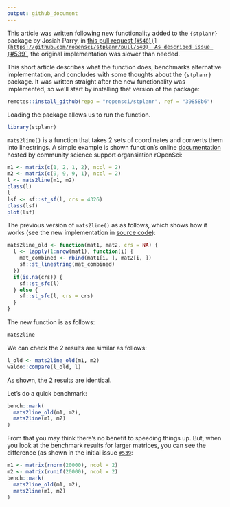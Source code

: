 ```yaml
---
output: github_document
---
```


This article was written following new functionality added to the `{stplanr}` package by Josiah Parry, in [this pull request (`#540`)`)](https://github.com/ropensci/stplanr/pull/540).
As described issue [`#539`](https://github.com/ropensci/stplanr/issues/539), the original implementation was slower than needed.

This short article describes what the function does, benchmarks alternative implementation, and concludes with some thoughts about the `{stplanr}` package.
It was written straight after the new functionality was implemented, so we'll start by installing that version of the package:

```r
remotes::install_github(repo = "ropensci/stplanr", ref = "39858b6")
```

Loading the package allows us to run the function.

```r
library(stplanr)
```

`mats2line()` is a function that takes 2 sets of coordinates and converts them into linestrings.
A simple example is shown function's online [documentation](https://docs.ropensci.org/stplanr/reference/mats2line.html) hosted by community science support organsiation rOpenSci:

```r
m1 <- matrix(c(1, 2, 1, 2), ncol = 2)
m2 <- matrix(c(9, 9, 9, 1), ncol = 2)
l <- mats2line(m1, m2)
class(l)
l
lsf <- sf::st_sf(l, crs = 4326)
class(lsf)
plot(lsf)
```


The previous version of `mats2line()` as as follows, which shows how it works (see the new implementation in [source code](https://github.com/ropensci/stplanr/blob/39858b69ba1f4ea978a46aec3df0086b9304ce24/R/line_via.R#L19-L47)):

```r
mats2line_old <- function(mat1, mat2, crs = NA) {
  l <- lapply(1:nrow(mat1), function(i) {
    mat_combined <- rbind(mat1[i, ], mat2[i, ])
    sf::st_linestring(mat_combined)
  })
  if(is.na(crs)) {
    sf::st_sfc(l)
  } else {
    sf::st_sfc(l, crs = crs)
  }
}
```

The new function is as follows:

```r
mats2line
```

We can check the 2 results are similar as follows:

```r
l_old <- mats2line_old(m1, m2)
waldo::compare(l_old, l)
```

As shown, the 2 results are identical.

Let's do a quick benchmark:

```r
bench::mark(
  mats2line_old(m1, m2),
  mats2line(m1, m2)
)
```

From that you may think there's no benefit to speeding things up.
But, when you look at the benchmark results for larger matrices, you can see the difference (as shown in the initial issue [`#539`](https://github.com/ropensci/stplanr/issues/539):

```r
m1 <- matrix(rnorm(20000), ncol = 2)
m2 <- matrix(runif(20000), ncol = 2)
bench::mark(
  mats2line_old(m1, m2),
  mats2line(m1, m2)
)
```



<!-- 

```r
remotes::install_cran("rsgeo")
```


```r
packageVersion("rsgeo")
``` 


The new implementation uses the `{rsgeo}` package by default, which can be installed as follows:

If this is the first time installing the package and you have Rust installed, it may take some time.
This is because the package is compiled from source code, which is a bit slower than installing a pre-compiled binary.

You can check which version of the package you have installed as follows (`{rsgeo}` version 0.1.6 or later is required):
-->

